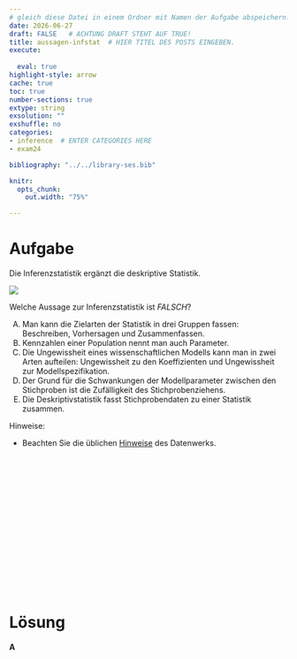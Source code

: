 ```yaml
---
# gleich diese Datei in einem Ordner mit Namen der Aufgabe abspeichern!
date: 2026-06-27
draft: FALSE   # ACHTUNG DRAFT STEHT AUF TRUE!
title: aussagen-infstat  # HIER TITEL DES POSTS EINGEBEN.
execute: 
  
  eval: true 
highlight-style: arrow 
cache: true
toc: true
number-sections: true
extype: string
exsolution: ""
exshuffle: no
categories:
- inference  # ENTER CATEGORIES HERE
- exam24

bibliography: "../../library-ses.bib"

knitr:
  opts_chunk:
    out.width: "75%"

---
```






# Aufgabe 


Die Inferenzstatistik ergänzt die deskriptive Statistik.

![](desk-inf-fans.jpg)

 Welche Aussage zur Inferenzstatistik ist *FALSCH*?
 
A) Man kann die Zielarten der Statistik in drei Gruppen fassen:
Beschreiben, Vorhersagen und Zusammenfassen.
B) Kennzahlen einer Population nennt man auch Parameter.
C) Die Ungewissheit eines wissenschaftlichen Modells kann
man in zwei Arten aufteilen: Ungewissheit zu den
Koeffizienten und Ungewissheit zur Modellspezifikation.
D) Der Grund für die Schwankungen der Modellparameter
zwischen den Stichproben ist die Zufälligkeit des
Stichprobenziehens.
E) Die Deskriptivstatistik fasst Stichprobendaten zu einer
Statistik zusammen.


Hinweise:


- Beachten Sie die üblichen [Hinweise](https://datenwerk.netlify.app/hinweise) des Datenwerks.


</br>
</br>
</br>

</br>
</br>
</br>

</br>
</br>
</br>

</br>
</br>
</br>











# Lösung 


**A**

